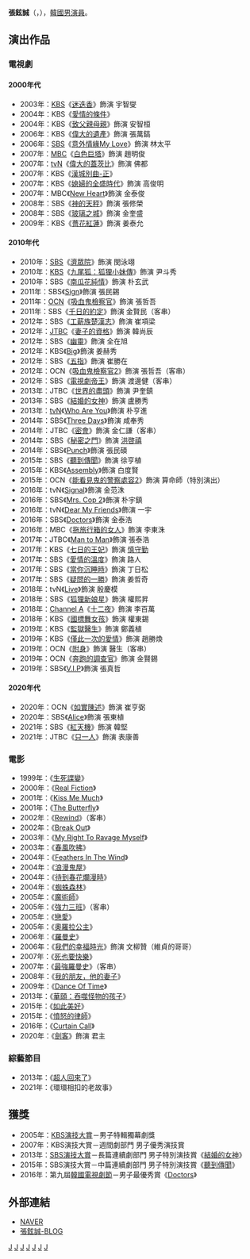 {{藝人
| 姓名 = 張鉉誠
| 外文名 = 장현성
| 類型 = 男演員
| 圖片 = 161202 장현성 01.png
| 國籍 = {{KOR}}
| 出生日期 = {{birth_date_and_age|1970|7|17}}
| 出生地 = {{KOR}}[[慶尙南道|慶尙南道]][[巨濟市|巨濟市]]
| 語言 = [[韓語|韓語]]、[[英語|英語]]
| 教育程度 = [[首爾藝術大學|首爾藝術大學]]演藝學[[學士|學士]]
| 兒女 = 張準佑、張準敘
| 出道日期 = 1995年
| 經紀公司 = [[YG娛樂|YG娛樂]]
}}
'''張鉉誠'''（{{lang-ko|장현성}}，{{bd|1970年|7月17日|catIdx=J張}}），[[韓國|韓國]][[男演員|男演員]]。

==演出作品==
===電視劇===
==== 2000年代 ====
*2003年：[[韓國放送公社|KBS]]《[[迷迭香_(電視劇)|迷迭香]]》飾演 宇智燮
*2004年：KBS《[[愛情的條件|愛情的條件]]》
*2004年：KBS《[[致父親母親|致父親母親]]》飾演 安智桓
*2006年：KBS《[[偉大的遺產|偉大的遺產]]》飾演 張萬鎬
*2006年：[[SBS_(韓國)|SBS]]《[[意外情緣My_Love|意外情緣My Love]]》飾演 林太平
*2007年：[[文化廣播_(韓國)|MBC]]《[[白色巨塔_(2007年韓劇)|白色巨塔]]》飾演 趙明俊
*2007年：[[tvN|tvN]]《[[偉大的蓋茨比_(電視劇)|偉大的蓋茨比]]》飾演 佛都
*2007年：KBS《[[漢城別曲-正|漢城別曲-正]]》
*2007年：KBS《[[媳婦的全盛時代|媳婦的全盛時代]]》飾演 高俊明
*2007年：MBC《[[赤子之心|New Heart]]》飾演 金泰俊
*2008年：SBS《[[神的天秤|神的天秤]]》飾演 張修榮
*2008年：SBS《[[玻璃之城_(電視劇)|玻璃之城]]》飾演 金奎盛
*2009年：KBS《[[薔花紅蓮|薔花紅蓮]]》飾演 姜泰允

==== 2010年代 ====
*2010年：[[SBS_(韓國)|SBS]]《[[濟眾院_(電視劇)|濟眾院]]》飾演 閔泳翊
*2010年：[[韓國放送公社|KBS]]《[[九尾狐：狐狸小妹傳|九尾狐：狐狸小妹傳]]》飾演 尹斗秀
*2010年：SBS《[[南瓜花純情|南瓜花純情]]》飾演 朴玄武
*2011年：SBS《[[Sign_(韓國電視劇)|Sign]]》飾演 張民錫
*2011年：[[OCN|OCN]]《[[吸血鬼檢察官|吸血鬼檢察官]]》飾演 張哲吾
*2011年：SBS《[[千日的約定|千日的約定]]》飾演 金賢民（客串）
*2012年：SBS《[[工薪族楚漢志|工薪族楚漢志]]》飾演 崔項梁
*2012年：[[JTBC|JTBC]]《[[妻子的資格|妻子的資格]]》飾演 韓尚辰
*2012年：SBS《[[幽靈_(韓國電視劇)|幽靈]]》飾演 全在旭
*2012年：KBS《[[Big|Big]]》飾演 姜赫秀
*2012年：SBS《[[五指|五指]]》飾演 崔勝在
*2012年：OCN《[[吸血鬼檢察官|吸血鬼檢察官2]]》飾演 張哲吾（客串）
*2012年：SBS《[[電視劇帝王|電視劇帝王]]》飾演 渡邊健（客串）
*2013年：JTBC《[[世界的盡頭_(韓國電視劇)|世界的盡頭]]》飾演 尹奎鎮
*2013年：SBS《[[結婚的女神|結婚的女神]]》飾演 盧勝秀
*2013年：[[tvN|tvN]]《[[Who_Are_You|Who Are You]]》飾演 朴亨進
*2014年：SBS《[[Three_Days|Three Days]]》飾演 咸奉秀
*2014年：JTBC《[[密會|密會]]》飾演 金仁謙（客串）
*2014年：SBS《[[秘密之門|秘密之門]]》飾演 [[洪啓禧|洪啓禧]]
*2014年：SBS《[[Punch_(電視劇)|Punch]]》飾演 張民碩
*2015年：SBS《[[聽到傳聞|聽到傳聞]]》飾演 徐亨植
*2015年：KBS《[[议会_(电视剧)|Assembly]]》飾演 白度賢
*2015年：OCN《[[能看見鬼的警察處容|能看見鬼的警察處容2]]》飾演 算命師（特別演出）
*2016年：tvN《[[Signal_(電視劇)|Signal]]》飾演 金范洙
*2016年：SBS《[[Mrs._Cop_2|Mrs. Cop 2]]》飾演 朴宇鎮
*2016年：tvN《[[Dear_My_Friends|Dear My Friends]]》飾演 一宇
*2016年：SBS《[[Doctors|Doctors]]》飾演 金泰浩
*2016年：MBC《[[拖旅行箱的女人|拖旅行箱的女人]]》飾演 李東洙
*2017年：JTBC《[[Man_to_Man|Man to Man]]》飾演 張泰浩
*2017年：KBS《[[七日的王妃|七日的王妃]]》飾演 [[慎守勤|慎守勤]]
*2017年：SBS《[[愛情的溫度|愛情的溫度]]》飾演 路人
*2017年：SBS《[[當你沉睡時|當你沉睡時]]》飾演 丁日松
*2017年：SBS《[[疑問的一勝|疑問的一勝]]》飾演 姜哲奇
*2018年：tvN《[[Live_(韓國電視劇)|Live]]》飾演 殷慶模
*2018年：SBS《[[狐狸新娘星|狐狸新娘星]]》飾演 權熙昇
*2018年：[[Channel_A|Channel A]]《[[十二夜_(韓國電視劇)|十二夜]]》飾演 李百萬
*2018年：KBS《[[國標舞女孩|國標舞女孩]]》飾演 權東錫
*2019年：KBS《[[監獄醫生|監獄醫生]]》飾演 鄭義植
*2019年：KBS《[[僅此一次的愛情|僅此一次的愛情]]》飾演 趙勝煥
*2019年：OCN《[[附身_(電視劇)|附身]]》飾演 醫生（客串）
*2019年：OCN《[[奔跑的調查官|奔跑的調查官]]》飾演 金賢錫
*2019年：SBS《[[VIP_(韓國電視劇)|V.I.P]]》飾演 張真哲

==== 2020年代 ====
*2020年：OCN《[[如實陳述|如實陳述]]》飾演 崔亨弼
*2020年：SBS《[[Alice_(韓國電視劇)|Alice]]》飾演 張東植
*2021年：SBS《[[紅天機|紅天機]]》飾演 韓堅
*2021年：JTBC《[[只一人_(電視劇)|只一人]]》飾演 表康善

===電影===
*1999年：《[[生死諜變|生死諜變]]》
*2000年：《[[Real_Fiction|Real Fiction]]》
*2001年：《[[Kiss_Me_Much|Kiss Me Much]]》
*2001年：《[[The_Butterfly|The Butterfly]]》
*2002年：《[[Rewind|Rewind]]》（客串）
*2002年：《[[Break_Out|Break Out]]》
*2003年：《[[My_Right_To_Ravage_Myself|My Right To Ravage Myself]]》
*2003年：《[[春風吹拂|春風吹拂]]》
*2004年：《[[Feathers_In_The_Wind|Feathers In The Wind]]》
*2004年：《[[浪漫鬼屋|浪漫鬼屋]]》
*2004年：《[[待到春花爛漫時_(電影)|待到春花爛漫時]]》
*2004年：《[[蜘蛛森林|蜘蛛森林]]》
*2005年：《[[魔術師_(電影)|魔術師]]》
*2005年：《[[強力三班|強力三班]]》（客串）
*2005年：《[[戀愛_(電影)|戀愛]]》
*2005年：《[[奧羅拉公主|奧羅拉公主]]》
*2006年：《[[羅曼史_(2006年電影)|羅曼史]]》
*2006年：《[[我們的幸福時光|我們的幸福時光]]》飾演 文柳贊（維貞的哥哥）
*2007年：《[[死也要快樂|死也要快樂]]》
*2007年：《[[最強羅曼史|最強羅曼史]]》（客串）
*2008年：《[[我的朋友，他的妻子|我的朋友，他的妻子]]》
*2009年：《[[Dance_Of_Time|Dance Of Time]]》
*2013年：《[[華頤：吞噬怪物的孩子|華頤：吞噬怪物的孩子]]》
*2015年：《[[如此美好|如此美好]]》
*2015年：《[[憤怒的律師|憤怒的律師]]》
*2016年：《[[Curtain_Call|Curtain Call]]》
*2020年：《[[劍客_(韓國電影)|劍客]]》飾演 君主

===綜藝節目===
*2013年：《[[超人回來了|超人回來了]]》
*2021年：《環環相扣的老故事》

== 獲獎 ==
*2005年：[[KBS演技大賞|KBS演技大賞]]－男子特輯獨幕劇獎
*2007年：KBS演技大賞－週間劇部門 男子優秀演技賞
*2013年：[[SBS演技大賞|SBS演技大賞]]－長篇連續劇部門 男子特別演技賞《[[結婚的女神|結婚的女神]]》
*2015年：SBS演技大賞－中篇連續劇部門 男子特別演技賞《[[聽到傳聞|聽到傳聞]]》
*2016年：第九屆[[韓國電視劇節|韓國電視劇節]]－男子最優秀賞《[[Doctors|Doctors]]》

== 外部連結 ==
*[http://people.search.naver.com/search.naver?where=nexearch&query=%EC%9E%A5%ED%98%84%EC%84%B1&sm=tab_txc&ie=utf8&key=PeopleService&os=97571 NAVER] {{Wayback|url=http://people.search.naver.com/search.naver?where=nexearch&query=%EC%9E%A5%ED%98%84%EC%84%B1&sm=tab_txc&ie=utf8&key=PeopleService&os=97571 |date=20140107160041 }}{{ko}}
*[https://m.post.naver.com/my/series/detail.nhn?seriesNo=335655&memberNo=33889228 張鉉誠-BLOG] {{Wayback|url=https://m.post.naver.com/my/series/detail.nhn?seriesNo=335655&memberNo=33889228 |date=20180716112050 }}{{ko}}

{{YG Entertainment}}
{{韓國電視劇獎男子最優秀賞}} 

[[Category:韓國電視演員|J]]
[[Category:韓國電影演員|J]]
[[Category:首爾藝術大學校友|J]]
[[Category:巨濟市出身人物|J]]
[[Category:張姓|J]]
[[Category:韓國男演員|J]]
[[Category:1970年出生|J]]